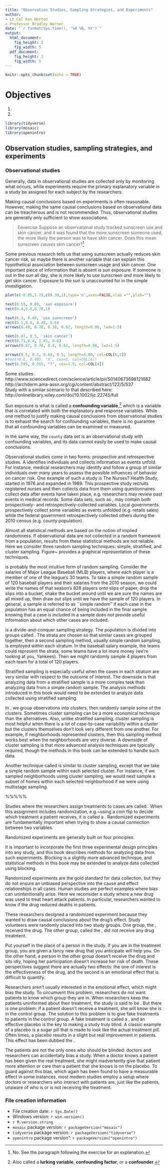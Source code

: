 ```yaml
---
title: "Observation Studies, Sampling Strategies, and Experiments"
author:
- Lt Col Ken Horton
- Professor Bradley Warner
date: "`r format(Sys.time(), '%d %B, %Y')`"
output: 
  html_document:
    fig_height: 3
    fig_width: 5
  pdf_document:
    fig_height: 3
    fig_width: 5
---
```


```r
knitr::opts_chunk$set(echo = TRUE)
```


# Objectives

1) 

2)

```r
library(tidyverse)
library(mosaic)
library(openintro)
```


## Observation studies, sampling strategies, and experiments

### Observational studies

Generally, data in observational studies are collected only by monitoring what occurs, while experiments require the primary explanatory variable in a study be assigned for each subject by the researchers.

Making causal conclusions based on experiments is often reasonable. However, making the same causal conclusions based on observational data can be treacherous and is not recommended. Thus, observational studies are generally only sufficient to show associations.

>Eexercise
Suppose an observational study tracked sunscreen use and skin cancer, and it was found that the more sunscreen someone used, the more likely the person was to have skin cancer. Does this mean sunscreen *causes* skin cancer?^[No. See the paragraph following the exercise for an explanation.]


Some previous research tells us that using sunscreen actually reduces skin cancer risk, so maybe there is another variable that can explain this hypothetical association between sunscreen usage and skin cancer. One important piece of information that is absent is sun exposure. If someone is out in the sun all day, she is more likely to use sunscreen *and* more likely to get skin cancer. Exposure to the sun is unaccounted for in the simple investigation.

```r
plot(c(-0.05,1.2),c(0.39,1),type='n',axes=FALSE,xlab ="",ylab="")

text(0.59, 0.89, 'sun exposure')
rect(0.4,0.8,0.78,1)

text(0.3, 0.49, 'use sunscreen')
rect(0.1,0.4, 0.48, 0.6)
arrows(0.49, 0.78, 0.38, 0.62, length=0.08, lwd=1.5)

text(0.87, 0.5, 'skin cancer')
rect(0.71,0.4, 1.01, 0.6)
arrows(0.67, 0.78, 0.8, 0.62, length=0.08, lwd=1.5)

arrows(0.5, 0.5, 0.69, 0.5, length=0.08, col=COL[6,2])
#text(0.6, 0.495, 'X', cex=2, col=COL[4])
text(0.595, 0.565, "?", cex=1.5, col=COL[4])

```




Some studies:  
http://www.sciencedirect.com/science/article/pii/S0140673698121682  
http://archderm.ama-assn.org/cgi/content/abstract/122/5/537  
Study with a similar scenario to that described here:  
http://onlinelibrary.wiley.com/doi/10.1002/ijc.22745/full

Sun exposure is what is called a **confounding variable**,^[Also called a **lurking variable**, **confounding factor**, or a **confounder**.] which is a variable that is correlated with both the explanatory and response variables. While one method to justify making causal conclusions from observational studies is to exhaust the search for confounding variables, there is no guarantee that all confounding variables can be examined or measured.

In the same way, the `county` data set is an observational study with confounding variables, and its data cannot easily be used to make causal conclusions.

\begin{exercise}
Figure~\ref{multiunitsVsOwnership} shows a negative association between the homeownership rate and the percentage of multi-unit structures in a county. However, it is unreasonable to conclude that there is a causal relationship between the two variables. Suggest one or more other variables that might explain the relationship in Figure~\ref{multiunitsVsOwnership}.~\footnote{Answers will vary. Population density may be important. If a county is very dense, then a larger fraction of residents may live in multi-unit structures. Additionally, the high density may contribute to increases in property value, making homeownership infeasible for many residents.}
\end{exercise}

Observational studies come in two forms: prospective and retrospective studies. A \term{prospective study} identifies individuals and collects information as events unfold. For instance, medical researchers may identify and follow a group of similar individuals over many years to assess the possible influences of behavior on cancer risk. One example of such a study is The Nurses? Health Study, started in 1976 and expanded in 1989.\footnote{\urlwofont{http://www.channing.harvard.edu/nhs/}} This prospective study recruits registered nurses and then collects data from them using questionnaires. \termsub{Retrospective studies}{retrospective studies} collect data after events have taken place, e.g. researchers may review past events in medical records. Some data sets, such as \data{county}, may contain both prospectively- and retrospectively-collected variables. Local governments prospectively collect some variables as events unfolded (e.g. retails sales) while the federal government retrospectively collected others during the 2010 census (e.g. county population).

\subsection{Three sampling methods (special topic)}
\label{threeSamplingMethods}

Almost all statistical methods are based on the notion of implied randomness. If observational data are not collected in a random framework from a population, results from these statistical methods are not reliable. Here we consider three random sampling techniques: simple, stratified, and cluster sampling. Figure~\ref{samplingMethodsFigure} provides a graphical representation of these techniques.

\begin{figure}
\centering
\includegraphics[width=0.8\textwidth]{01/figures/samplingMethodsFigure/samplingMethodsFigure}
\caption{Examples of simple random, stratified, and cluster sampling. In the top panel, simple random sampling was used to randomly select the 18 cases. In the middle panel, stratified sampling was used: cases were grouped into strata, and then simple random sampling was employed within each stratum. In the bottom panel, cluster sampling was used, where data were binned into nine clusters, and three of the clusters were randomly selected.}
\label{samplingMethodsFigure}
\end{figure}

\termsub{Simple random sampling}{sample!simple random sampling} is probably the most intuitive form of random sampling. Consider the salaries of Major League Baseball (MLB) players, where each player is a member of one of the league's 30 teams. To take a simple random sample of 120 baseball players and their salaries from the 2010 season, we could write the names of that season's 828 players onto slips of paper, drop the slips into a bucket, shake the bucket around until we are sure the names are all mixed up, then draw out slips until we have the sample of 120 players. In general, a sample is referred to as ``simple random'' if each case in the population has an equal chance of being included in the final sample \emph{and} knowing that a case is included in a sample does not provide useful information about which other cases are included.

\termsub{Stratified sampling}{sample!stratified sampling} is a divide-and-conquer sampling strategy. The population is divided into groups called \term{strata}\index{sample!strata|textbf}. The strata are chosen so that similar cases are grouped together, then a second sampling method, usually simple random sampling, is employed within each stratum. In the baseball salary example, the teams could represent the strata; some teams have a lot more money (we're looking at you, Yankees). Then we might randomly sample 4 players from each team for a total of 120 players.

Stratified sampling is especially useful when the cases in each stratum are very similar with respect to the outcome of interest. The downside is that analyzing data from a stratified sample is a more complex task than analyzing data from a simple random sample. The analysis methods introduced in this book would need to be extended to analyze data collected using stratified sampling.

\begin{example}{Why would it be good for cases within each stratum to be very similar?}
We might get a more stable estimate for the subpopulation in a stratum if the cases are very similar. These improved estimates for each subpopulation will help us build a reliable estimate for the full population.
\end{example}

In \termsub{cluster sampling}{sample!cluster sample}, we group observations into clusters, then randomly sample some of the clusters. Sometimes cluster sampling can be a more economical technique than the alternatives. Also, unlike stratified sampling, cluster sampling is most helpful when there is a lot of case-to-case variability within a cluster but the clusters themselves don't look very different from one another. For example, if neighborhoods represented clusters, then this sampling method works best when the neighborhoods are very diverse. A downside of cluster sampling is that more advanced analysis techniques are typically required, though the methods in this book can be extended to handle such data.

\begin{example}{Suppose we are interested in estimating the malaria rate in a densely tropical portion of rural Indonesia. We learn that there are 30 villages in that part of the Indonesian jungle, each more or less similar to the next. What sampling method should be employed?}
A simple random sample would likely draw individuals from all 30 villages, which could make data collection extremely expensive. Stratified sampling would be a challenge since it is unclear how we would build strata of similar individuals. However, cluster sampling seems like a very good idea. We might randomly select a small number of villages. This would probably reduce our data collection costs substantially in comparison to a simple random sample and would still give us helpful information.
\end{example}

Another technique called \term{multistage sampling} is similar to cluster sampling, except that we take a simple random sample within each selected cluster. For instance, if we sampled neighborhoods using cluster sampling, we would next sample a subset of homes within each selected neighborhood if we were using multistage sampling.


%%%%%
\section{Experiments}
\label{experimentsSection}

Studies where the researchers assign treatments to cases are called \termsub{experiments}{experiment}. When this assignment includes randomization, e.g.~using a coin flip to decide which treatment a patient receives, it is called a \term{randomized experiment}. Randomized experiments are fundamentally important when trying to show a causal connection between two variables.

\subsection{Principles of experimental design}
\label{experimentalDesignPrinciples}

Randomized experiments are generally built on four principles.
\begin{description}
\item[Controlling.] Researchers assign treatments to cases, and they do their best to \term{control} any other differences in the groups. For example, when patients take a drug in pill form, some patients take the pill with only a sip of water while others may have it with an entire glass of water. To control for the effect of water consumption, a doctor may ask all patients to drink a 12 ounce glass of water with the pill.
\item[Randomization.] Researchers randomize patients into treatment groups to account for variables that cannot be controlled. For example, some patients may be more susceptible to a disease than others due to their dietary habits. Randomizing patients into the treatment or control group helps even out such differences, and it also prevents accidental bias from entering the study.
\item[Replication.] The more cases researchers observe, the more accurately they can estimate the effect of the explanatory variable on the response. In a single study, we \term{replicate} by collecting a sufficiently large sample. Additionally, a group of scientists may replicate an entire study to verify an earlier finding.

\begin{figure}
\centering
\includegraphics[width=0.78\textwidth]{01/figures/figureShowingBlocking/figureShowingBlocking}
\caption{Blocking using a variable depicting patient risk. Patients are first divided into low-risk and high-risk blocks, then each block is evenly divided into the treatment groups using randomization. This strategy ensures an equal representation of patients in each treatment group from both the low-risk and high-risk categories.}
\label{figureShowingBlocking}
\end{figure}

\item[Blocking.] Researchers sometimes know or suspect that variables, other than the treatment, influence the response. Under these circumstances, they may first group individuals based on this variable and then randomize cases within each block to the treatment groups. This strategy is often referred to as \term{blocking}. For instance, if we are looking at the effect of a drug on heart attacks, we might first split patients into low-risk and high-risk \term{blocks}, then randomly assign half the patients from each block to the control group and the other half to the treatment group, as shown in Figure~\ref{figureShowingBlocking}. This strategy ensures each treatment group has an equal number of low-risk and high-risk patients.
\end{description}

It is important to incorporate the first three experimental design principles into any study, and this book describes methods for analyzing data from such experiments. Blocking is a slightly more advanced technique, and statistical methods in this book may be extended to analyze data collected using blocking.

\subsection{Reducing bias in human experiments}
\label{biasInHumanExperiments}

Randomized experiments are the gold standard for data collection, but they do not ensure an unbiased perspective into the cause and effect relationships in all cases. Human studies are perfect examples where bias can unintentionally arise. Here we reconsider a study where a new drug was used to treat heart attack patients.\footnote{Anturane Reinfarction Trial Research Group. 1980. Sulfinpyrazone in the prevention of sudden death after myocardial infarction. New England Journal of Medicine 302(5):250-256.} In particular, researchers wanted to know if the drug reduced deaths in patients.

These researchers designed a randomized experiment because they wanted to draw causal conclusions about the drug's effect. Study volunteers\footnote{Human subjects are often called \term{patients}, \term{volunteers}, or \term{study participants}.} were randomly placed into two study groups. One group, the \term{treatment group}, received the drug. The other group, called the \term{control group}, did not receive any drug treatment.

Put yourself in the place of a person in the study. If you are in the treatment group, you are given a fancy new drug that you anticipate will help you. On the other hand, a person in the other group doesn't receive the drug and sits idly, hoping her participation doesn't increase her risk of death. These perspectives suggest there are actually two effects: the one of interest is the effectiveness of the drug, and the second is an emotional effect that is difficult to quantify.

Researchers aren't usually interested in the emotional effect, which might bias the study. To circumvent this problem, researchers do not want patients to know which group they are in. When researchers keep the patients uninformed about their treatment, the study is said to be \term{blind}. But there is one problem: if a patient doesn't receive a treatment, she will know she is in the control group. The solution to this problem is to give fake treatments to patients in the control group. A fake treatment is called a \term{placebo}, and an effective placebo is the key to making a study truly blind. A classic example of a placebo is a sugar pill that is made to look like the actual treatment pill. Often times, a placebo results in a slight but real improvement in patients. This effect has been dubbed the \term{placebo~effect}.

The patients are not the only ones who should be blinded: doctors and researchers can accidentally bias a study. When a doctor knows a patient has been given the real treatment, she might inadvertently give that patient more attention or care than a patient that she knows is on the placebo. To guard against this bias, which again has been found to have a measurable effect in some instances, most modern studies employ a \term{double-blind} setup where doctors or researchers who interact with patients are, just like the patients, unaware of who is or is not receiving the treatment.\footnote{There are always some researchers in the study who do know which patients are receiving which treatment. However, they do not interact with the study's patients and do not tell the blinded health care professionals who is receiving which treatment.}

\begin{exercise}
Look back to the study in Section~\ref{basicExampleOfStentsAndStrokes} where researchers were testing whether stents were effective at reducing strokes in at-risk patients. Is this an experiment? Was the study blinded? Was it double-blinded?\footnote{The researchers assigned the patients into their treatment groups, so this study was an experiment. However, the patients could distinguish what treatment they received, so this study was not blind. The study could not be double-blind since it was not blind.}
\end{exercise}



### File creation information 

  * File creation date: `r Sys.Date()`
  * Windows version: `r win.version()`
  * `r R.version.string`
  * `mosaic` package version: `r packageVersion("mosaic")`
  * `tidyverse` package version: `r packageVersion("tidyverse")`
  * `openintro` package version": `r packageVersion("openintro")`
 

